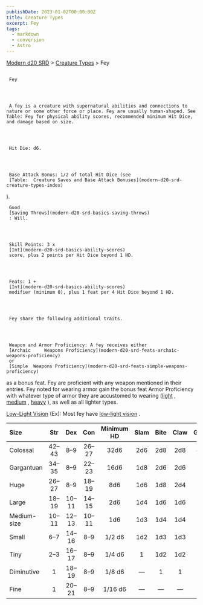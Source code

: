 ```yaml
---
publishDate: 2023-01-02T00:00:00Z
title: Creature Types
excerpt: Fey
tags:
  - markdown
  - conversion
  - Astro
---
```


[Modern d20 SRD](/#modernD20) > [Creature Types](modern-d20-srd-creature-types-index) > Fey

##

     Fey




     A fey is a creature with supernatural abilities and connections to nature or some other force or place. Fey are usually human-shaped. See Table: Fey for physical ability scores, recommended minimum Hit Dice, and damage based on size.




     Hit Die: d6.




     Base Attack Bonus: 1/2 of total Hit Dice (see
     [Table:  Creature Saves and Base Attack Bonuses](modern-d20-srd-creature-types-index)
).

     Good
     [Saving Throws](modern-d20-srd-basics-saving-throws)
     : Will.




     Skill Points: 3 x
     [Int](modern-d20-srd-basics-ability-scores)
     score, plus 2 points per Hit Dice beyond 1 HD.




     Feats: 1 +
     [Int](modern-d20-srd-basics-ability-scores)
     modifier (minimum 0), plus 1 feat per 4 Hit Dice beyond 1 HD.




     Fey share the following additional traits.




     Weapon and Armor Proficiency: A fey receives either
     [Archaic     Weapons Proficiency](modern-d20-srd-feats-archaic-weapons-proficiency)
     or
     [Simple  Weapons Proficiency](modern-d20-srd-feats-simple-weapons-proficiency)
as a bonus feat. Fey are proficient with any weapon
mentioned in their entries. Fey noted for wearing armor gain the bonus feat
Armor Proficiency with whatever type of armor they are accustomed to wearing
([light](modern-d20-srd-feats-armor-proficiency-light)
,
[medium](modern-d20-srd-feats-armor-proficiency-medium)
,
[heavy](modern-d20-srd-feats-armor-proficiency-heavy)
),
as well as all lighter types.

[Low-Light Vision](modern-d20-srd-special-abilities-low-light-vision)
(Ex): Most fey have
[low-light vision](modern-d20-srd-special-abilities-low-light-vision)
.

| Size        | Str  | Dex  | Con  | Minimum HD | Slam | Bite | Claw | Gore |
| :---------- | :--: | :--: | :--: | :--------: | :--: | :--: | :--: | ---: |
| Colossal    | 42–43 |  8–9  | 26–27 |    32d6    | 2d6  | 2d8  | 2d8  |  4d6 |
| Gargantuan  | 34–35 |  8–9  | 22–23 |    16d6    | 1d8  | 2d6  | 2d6  |  2d8 |
| Huge        | 26–27 |  8–9  | 18–19 |    8d6     | 1d6  | 1d8  | 2d4  |  2d6 |
| Large       | 18–19 | 10–11 | 14–15 |    2d6     | 1d4  | 1d6  | 1d6  |  1d8 |
| Medium-size | 10–11 | 12–13 | 10–11 |    1d6     | 1d3  | 1d4  | 1d4  |  1d6 |
| Small       |  6–7  | 14–16 |  8–9  |   1/2 d6   | 1d2  | 1d3  | 1d3  |  1d4 |
| Tiny        |  2–3  | 16–17 |  8–9  |   1/4 d6   |  1   | 1d2  | 1d2  |  1d3 |
| Diminutive  |  1   | 18–19 |  8–9  |   1/8 d6   |   —   |  1   |  1   |  1d2 |
| Fine        |  1   | 20–21 |  8–9  |  1/16 d6   |   —   |   —   |   —   |    1 |
